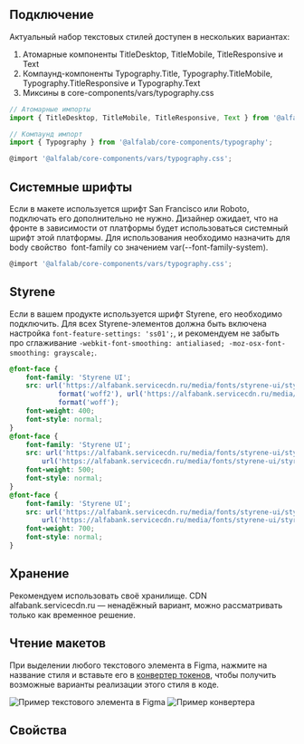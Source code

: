 
## Подключение

Актуальный набор текстовых стилей доступен в нескольких вариантах:

1. Атомарные компоненты TitleDesktop, TitleMobile, TitleResponsive и Text
2. Компаунд-компоненты Typography.Title, Typography.TitleMobile, Typography.TitleResponsive и Typography.Text
3. Миксины в core-components/vars/typography.css

```jsx
// Атомарные импорты
import { TitleDesktop, TitleMobile, TitleResponsive, Text } from '@alfalab/core-components/typography';

// Компаунд импорт
import { Typography } from '@alfalab/core-components/typography';

@import '@alfalab/core-components/vars/typography.css';
```

## Системные шрифты

Если в макете используется шрифт San Francisco или Roboto, подключать его дополнительно не нужно.
Дизайнер ожидает, что на фронте в зависимости от платформы будет использоваться системный шрифт этой платформы.
Для использования необходимо назначить для body свойство  font-family со значением var(--font-family-system).

```jsx
@import '@alfalab/core-components/vars/typography.css';
```

## Styrene

Если в вашем продукте используется шрифт Styrene, его необходимо подключить.
Для всех Styrene-элементов должна быть включена настройка `font-feature-settings: 'ss01';`,
и рекомендуем не забыть про сглаживание `-webkit-font-smoothing: antialiased; -moz-osx-font-smoothing: grayscale;`.

```css
@font-face {
    font-family: 'Styrene UI';
    src: url('https://alfabank.servicecdn.ru/media/fonts/styrene-ui/styrene-ui_regular.woff2')
            format('woff2'), url('https://alfabank.servicecdn.ru/media/fonts/styrene-ui/styrene-ui_regular.woff')
            format('woff');
    font-weight: 400;
    font-style: normal;
}
@font-face {
    font-family: 'Styrene UI';
    src: url('https://alfabank.servicecdn.ru/media/fonts/styrene-ui/styrene-ui_medium.woff2') format('woff2'),
        url('https://alfabank.servicecdn.ru/media/fonts/styrene-ui/styrene-ui_medium.woff') format('woff');
    font-weight: 500;
    font-style: normal;
}
@font-face {
    font-family: 'Styrene UI';
    src: url('https://alfabank.servicecdn.ru/media/fonts/styrene-ui/styrene-ui_bold.woff2') format('woff2'),
        url('https://alfabank.servicecdn.ru/media/fonts/styrene-ui/styrene-ui_bold.woff') format('woff');
    font-weight: 700;
    font-style: normal;
}
```

## Хранение

Рекомендуем использовать своё хранилище.
CDN alfabank.servicecdn.ru — ненадёжный вариант, можно рассматривать только как временное решение.

## Чтение макетов

При выделении любого текстового элемента в Figma, нажмите на название стиля и вставьте его в [конвертер токенов](/docs/token-converter--docs),
чтобы получить возможные варианты реализации этого стиля в коде.

<div
    data-role='wrapper'
    style={{
        display: 'flex',
        justifyContent: 'center',
        alignItems: 'start',
        marginTop: '24px',
        height: '340',
        background: '#F2F3F5',
        borderRadius: '16px',
        padding: '32px',
        gap: '14px',
    }}
>
    <img src='./images/typography_figma-element.png' alt='Пример текстового элемента в Figma' />
    <img src='./images/typography_figma-converter.png' alt='Пример конвертера' />
</div>

## Свойства

<ArgsTabs components={Typography} />
